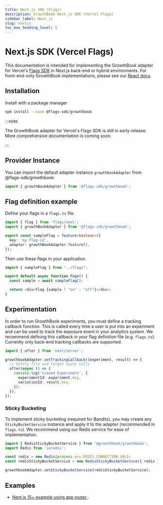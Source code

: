 ```yaml
---
title: Next.js SDK (Flags)
description: GrowthBook Next.js SDK (Vercel Flags)
sidebar_label: Next.js
slug: nextjs
toc_max_heading_level: 5
---
```



# Next.js SDK (Vercel Flags)

This documentation is intended for implementing the GrowthBook adapter for Vercel's [Flags SDK](https://flags-sdk.dev/) in Next.js back-end or hybrid environments. For front-end-only GrowthBook implementations, please see our [React docs](/lib/react).

<SdkResources sdk="nextjs" />

## Installation

Install with a package manager

```bash npm2yarn
npm install --save @flags-sdk/growthbook
```

:::note

The GrowthBook adapter for Vercel's Flags SDK is still in early release. More comprehensive documentation is coming soon.

:::

## Provider Instance

You can import the default adapter instance `growthbookAdapter` from @flags-sdk/growthbook:

```ts
import { growthBookAdapter } from '@flags-sdk/growthbook';
```

## Flag definition example

Define your flags in a `flags.ts` file.

```ts
import { flag } from 'flags/next';
import { growthBookAdapter } from '@flags-sdk/growthbook';

export const sampleFlag = feature<boolean>({
  key: 'my-flag-id',
  adapter: growthBookAdapter.feature(),
});
```

Then use these flags in your application.

```ts
import { sampleFlag } from "../flags";

export default async function Page() {
  const sample = await sampleFlag();

  return <div>Flag {sample ? "on" : "off"}</div>;
}
```

## Experimentation

In order to run GrowthBook experiments, you must define a tracking callback function. This is called every time a user is put into an experiment and can be used to track the exposure event in your analytics system. We recommend defining this callback in your flag definition file (e.g. `flags.ts`). Currently only back-end tracking callbacks are supported.

```ts
import { after } from 'next/server';

growthbookAdapter.setTrackingCallback((experiment, result) => {
  // Safely fire and forget async calls
  after(async () => {
    console.log('Viewed Experiment', {
      experimentId: experiment.key,
      variationId: result.key,
    });
  });
});
```

### Sticky Bucketing

To implement sticky bucketing (required for Bandits), you may create any `StickyBucketService` instance and apply it to the adapter (recommended in `flags.ts`). We recommend using our Redis service for ease of implementation.

```ts
import { RedisStickyBucketService } from '@growthbook/growthbook';
import Redis from 'ioredis';

const redis = new Redis(process.env.REDIS_CONNECTION_URL);
const redisStickyBucketService = new RedisStickyBucketService({ redis });

growthbookAdapter.setStickyBucketService(redisStickyBucketService);
```

## Examples

- [Next.js 15+ example using app router <ExternalLink />](https://github.com/vercel/examples/tree/main/flags-sdk/growthbook).
